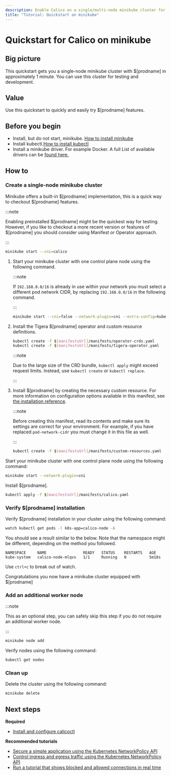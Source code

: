 ```yaml
---
description: Enable Calico on a single/multi-node minikube cluster for testing or development in under 1 minute.
title: "Tutorial: Quickstart on minikube"
---
```


# Quickstart for Calico on minikube


## Big picture

This quickstart gets you a single-node minikube cluster with $[prodname]
in approximately 1 minute. You can use this cluster for testing and
development.

## Value

Use this quickstart to quickly and easily try $[prodname] features.

## Before you begin

- Install, but do not start, minikube. [How to install minikube](https://minikube.sigs.k8s.io/docs/start/#what-youll-need)
- Install kubectl.[How to install kubectl](https://kubernetes.io/docs/tasks/tools/install-kubectl/)
- Install a minikube driver. For example Docker. A full List of available drivers can be [found here.](https://minikube.sigs.k8s.io/docs/drivers/)

## How to

### Create a single-node minikube cluster

<Tabs>
<TabItem label="Built-in $[prodname]" value="Built-in $[prodname]-0">

Minikube offers a built-in $[prodname] implementation, this is a quick way to checkout $[prodname] features.

:::note

Enabling preinstalled $[prodname] might be the quickest way for testing. However, if you like to checkout a more recent version or features of $[prodname] you should consider using Manifest or Operator approach.

:::

```bash
minikube start --cni=calico
```

</TabItem>
<TabItem label="Operator" value="Operator-1">

1. Start your minikube cluster with one control plane node using the following command.

   :::note

   If `192.168.0.0/16` is already in use within your network you must select a different pod network CIDR, by replacing `192.168.0.0/16` in the following command.

   :::

   ```bash
   minikube start --cni=false --network-plugin=cni --extra-config=kubeadm.pod-network-cidr=192.168.0.0/16 --subnet=172.16.0.0/24
   ```

2. Install the Tigera $[prodname] operator and custom resource definitions.

   ```bash
   kubectl create -f $[manifestsUrl]/manifests/operator-crds.yaml
   kubectl create -f $[manifestsUrl]/manifests/tigera-operator.yaml
   ```

   :::note

   Due to the large size of the CRD bundle, `kubectl apply` might exceed request limits. Instead, use `kubectl create` or `kubectl replace`.

   :::

3. Install $[prodname] by creating the necessary custom resource. For more information on configuration options available in this manifest, see [the installation reference](../../reference/installation/api.mdx).

   :::note

   Before creating this manifest, read its contents and make sure its settings are correct for your environment. For example,
   if you have replaced `pod-network-cidr` you must change it in this file as well.

   :::

   ```bash
   kubectl create -f $[manifestsUrl]/manifests/custom-resources.yaml
   ```

</TabItem>
<TabItem label="Manifest" value="Manifest-2">

Start your minikube cluster with one control plane node using the following command:

```bash
minikube start --network-plugin=cni
```

Install $[prodname].

```bash
kubectl apply -f $[manifestsUrl]/manifests/calico.yaml
```

</TabItem>
</Tabs>

### Verify $[prodname] installation

Verify $[prodname] installation in your cluster using the following command:

```bash
watch kubectl get pods -l k8s-app=calico-node -A
```

You should see a result similar to the below. Note that the namespace might be different, depending on the method you followed.

```
NAMESPACE     NAME                READY   STATUS    RESTARTS   AGE
kube-system   calico-node-mlqvs   1/1     Running   0          5m18s
```

Use `ctrl+c` to break out of watch.

Congratulations you now have a minikube cluster equipped with $[prodname]

### Add an additional worker node

:::note

This as an optional step, you can safely skip this step if you do not require an additional worker node.

:::

```bash
minikube node add
```

Verify nodes using the following command:

```bash
kubectl get nodes
```

### Clean up

Delete the cluster using the following command:

```bash
minikube delete
```

## Next steps

**Required**

- [Install and configure calicoctl](../../operations/calicoctl/install.mdx)

**Recommended tutorials**

- [Secure a simple application using the Kubernetes NetworkPolicy API](../../network-policy/get-started/kubernetes-policy/kubernetes-policy-basic.mdx)
- [Control ingress and egress traffic using the Kubernetes NetworkPolicy API](../../network-policy/get-started/kubernetes-policy/kubernetes-policy-advanced.mdx)
- [Run a tutorial that shows blocked and allowed connections in real time](../../network-policy/get-started/kubernetes-policy/kubernetes-demo.mdx)
